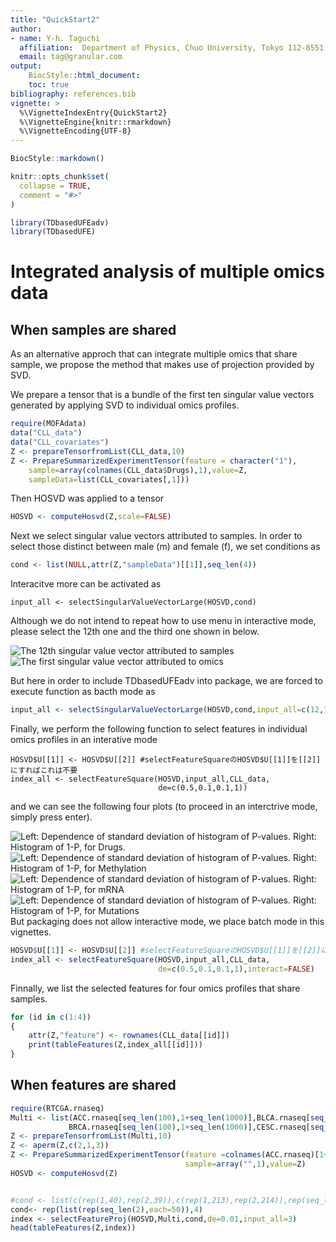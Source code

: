 ```yaml
---
title: "QuickStart2"
author:
- name: Y-h. Taguchi
  affiliation:  Department of Physics, Chuo University, Tokyo 112-8551, Japan
  email: tag@granular.com
output:   
    BiocStyle::html_document:
    toc: true
bibliography: references.bib
vignette: >
  %\VignetteIndexEntry{QuickStart2}
  %\VignetteEngine{knitr::rmarkdown}
  %\VignetteEncoding{UTF-8}
---
```


```r
BiocStyle::markdown()
```

```r
knitr::opts_chunk$set(
  collapse = TRUE,
  comment = "#>"
)
```

```r
library(TDbasedUFEadv)
library(TDbasedUFE)
```

# Integrated analysis of multiple omics data

## When samples are shared

As an alternative approch that can integrate multiple omics that share sample, 
we propose the method that makes use of projection provided by SVD.

We prepare a tensor that is a bundle of the first ten singular value vectors 
generated by applying SVD to individual omics profiles.

```r
require(MOFAdata)
data("CLL_data")
data("CLL_covariates")
Z <- prepareTensorfromList(CLL_data,10)
Z <- PrepareSummarizedExperimentTensor(feature = character("1"),
    sample=array(colnames(CLL_data$Drugs),1),value=Z,
    sampleData=list(CLL_covariates[,1]))
```
Then HOSVD was applied to a tensor
```r
HOSVD <- computeHosvd(Z,scale=FALSE)
```
Next we select singular value vectors attributed to samples.
In order to select those distinct between male (m) and female (f),
we set conditions as
```r
cond <- list(NULL,attr(Z,"sampleData")[[1]],seq_len(4))
```
Interacitve more can be activated as
```
input_all <- selectSingularValueVectorLarge(HOSVD,cond)
```

Although we do not intend to repeat how to use menu in interactive mode, please 
select the 12th one and the third one shown in below. 

![The 12th singular value vector attributed to samples](./fig15.jpg)
![The first singular value vector attributed to omics](./fig16.jpg)

But here in order to include TDbasedUFEadv into package, we are forced to
execute function as bacth mode as
```r
input_all <- selectSingularValueVectorLarge(HOSVD,cond,input_all=c(12,1))
```
Finally,  we perform the following function to select features in individual 
omics profiles in an interative mode
```
HOSVD$U[[1]] <- HOSVD$U[[2]] #selectFeatureSquareのHOSVD$U[[1]]を[[2]]にすればこれは不要
index_all <- selectFeatureSquare(HOSVD,input_all,CLL_data,
                                 de=c(0.5,0.1,0.1,1))
```
and we can see the following four plots (to proceed in an interctrive mode, simply press enter).

![Left: Dependence of standard deviation of histogram of P-values. Right: Histogram of 1-P, for Drugs. ](./fig17.jpg)
![Left: Dependence of standard deviation of histogram of P-values. Right: Histogram of 1-P, for Methylation ](./fig18.jpg)
![Left: Dependence of standard deviation of histogram of P-values. Right: Histogram of 1-P, for mRNA ](./fig19.jpg)
![Left: Dependence of standard deviation of histogram of P-values. Right: Histogram of 1-P, for Mutations ](./fig20.jpg)
But packaging does not allow interactive mode, we place batch mode in this vignettes.

``` r
HOSVD$U[[1]] <- HOSVD$U[[2]] #selectFeatureSquareのHOSVD$U[[1]]を[[2]]にすればこれは不要
index_all <- selectFeatureSquare(HOSVD,input_all,CLL_data,
                                 de=c(0.5,0.1,0.1,1),interact=FALSE)
```
Finnally, we list the selected features for four omics profiles that share samples.

```r
for (id in c(1:4))
{
    attr(Z,"feature") <- rownames(CLL_data[[id]])
    print(tableFeatures(Z,index_all[[id]]))
}
```



## When features are shared

```r
require(RTCGA.rnaseq)
Multi <- list(ACC.rnaseq[seq_len(100),1+seq_len(1000)],BLCA.rnaseq[seq_len(100),1+seq_len(1000)],
             BRCA.rnaseq[seq_len(100),1+seq_len(1000)],CESC.rnaseq[seq_len(100),1+seq_len(1000)])
Z <- prepareTensorfromList(Multi,10)
Z <- aperm(Z,c(2,1,3))
Z <- PrepareSummarizedExperimentTensor(feature =colnames(ACC.rnaseq)[1+seq_len(1000)],
                                       sample=array("",1),value=Z)
HOSVD <- computeHosvd(Z)


#cond <- list(c(rep(1,40),rep(2,39)),c(rep(1,213),rep(2,214)),rep(seq_len(2),each=606),c(rep(1,155),rep(2,154)))
cond<- rep(list(rep(seq_len(2),each=50)),4)
index <- selectFeatureProj(HOSVD,Multi,cond,de=0.01,input_all=3)
head(tableFeatures(Z,index))
```
